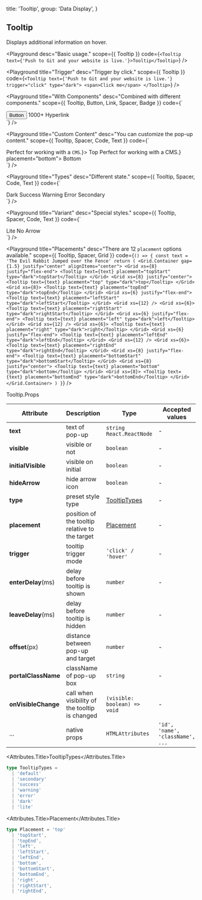 
  title: 'Tooltip',
  group: 'Data Display',
}

## Tooltip

Displays additional information on hover.

<Playground
  desc="Basic usage."
  scope={{ Tooltip }}
  code={`
<Tooltip text={'Push to Git and your website is live.'}>Tooltip</Tooltip>
`}
/>

<Playground
  title="Trigger"
  desc="Trigger by click."
  scope={{ Tooltip }}
  code={`
<Tooltip text={'Push to Git and your website is live.'} trigger="click" type="dark">
  <span>Click me</span>
</Tooltip>
`}
/>

<Playground
  title="With Components"
  desc="Combined with different components."
  scope={{ Tooltip, Button, Link, Spacer, Badge }}
  code={`
<div>
  <Tooltip text={'Push to Git and your website is live.'} type="dark">
    <Button auto scale={1/2}>Button</Button>
  </Tooltip>
  <Spacer inline w={1} />
  <Tooltip text={'Push to Git and your website is live.'} type="dark">
    <Badge>1000+</Badge>
  </Tooltip>
  <Spacer inline w={1} />
  <Tooltip text={'Push to Git and your website is live.'} type="dark">
    <Link href="#" color>Hyperlink</Link>
  </Tooltip>
</div>
`}
/>

<Playground
  title="Custom Content"
  desc="You can customize the pop-up content."
  scope={{ Tooltip, Spacer, Code, Text }}
  code={`
<div>
  <Tooltip text={<>Perfect for working with a <Code>CMS</Code>.</>}>
    <span>Top</span>
  </Tooltip>
  <Spacer inline w={2.5} />
  <Tooltip text={<><Text b>Perfect</Text> for working with a CMS.</>} placement="bottom">
    <span>Bottom</span>
  </Tooltip>
</div>
`}
/>

<Playground
  title="Types"
  desc="Different state."
  scope={{ Tooltip, Spacer, Code, Text }}
  code={`
<div>
  <Tooltip text="Perfect for working with a CMS." type="dark">
    <span>Dark</span>
  </Tooltip>
  <Spacer inline w={1.5} />
  <Tooltip text="Perfect for working with a CMS." type="success">
    <span>Success</span>
  </Tooltip>
  <Spacer inline w={1.5} />
  <Tooltip text="Perfect for working with a CMS." type="warning">
    <span>Warning</span>
  </Tooltip>
  <Spacer inline w={1.5} />
  <Tooltip text="Perfect for working with a CMS." type="error">
    <span>Error</span>
  </Tooltip>
  <Spacer inline w={1.5} />
  <Tooltip text="Perfect for working with a CMS." type="secondary">
    <span>Secondary</span>
  </Tooltip>
</div>
`}
/>

<Playground
  title="Variant"
  desc="Special styles."
  scope={{ Tooltip, Spacer, Code, Text }}
  code={`
<div>
  <Tooltip text="Push to Git and your website is live." type="lite">
    <span>Lite</span>
  </Tooltip>
  <Spacer inline w={2.5} />
  <Tooltip text="Push to Git and your website is live." hideArrow>
    <span>No Arrow</span>
  </Tooltip>
</div>
`}
/>

<Playground
  title="Placements"
  desc="There are 12 `placement` options available."
  scope={{ Tooltip, Spacer, Grid }}
  code={`
() => {
  const text = 'The Evil Rabbit Jumped over the Fence'
  return (
    <Grid.Container gap={1.5} justify="center" alignItems="center">
      <Grid xs={8} justify="flex-end">
        <Tooltip text={text} placement="topStart" type="dark">topStart</Tooltip>
      </Grid>
      <Grid xs={8} justify="center">
        <Tooltip text={text} placement="top" type="dark">top</Tooltip>
      </Grid>
      <Grid xs={8}>
        <Tooltip text={text} placement="topEnd" type="dark">topEnd</Tooltip>
      </Grid>
      <Grid xs={6} justify="flex-end">
        <Tooltip text={text} placement="leftStart" type="dark">leftStart</Tooltip>
      </Grid>
      <Grid xs={12} />
      <Grid xs={6}>
        <Tooltip text={text} placement="rightStart" type="dark">rightStart</Tooltip>
      </Grid>
      <Grid xs={6} justify="flex-end">
        <Tooltip text={text} placement="left" type="dark">left</Tooltip>
      </Grid>
      <Grid xs={12} />
      <Grid xs={6}>
        <Tooltip text={text} placement="right" type="dark">right</Tooltip>
      </Grid>
      <Grid xs={6} justify="flex-end">
        <Tooltip text={text} placement="leftEnd" type="dark">leftEnd</Tooltip>
      </Grid>
      <Grid xs={12} />
      <Grid xs={6}>
        <Tooltip text={text} placement="rightEnd" type="dark">rightEnd</Tooltip>
      </Grid>
      <Grid xs={8} justify="flex-end">
        <Tooltip text={text} placement="bottomStart" type="dark">bottomStart</Tooltip>
      </Grid>
      <Grid xs={8} justify="center">
        <Tooltip text={text} placement="bottom" type="dark">bottom</Tooltip>
      </Grid>
      <Grid xs={8}>
        <Tooltip text={text} placement="bottomEnd" type="dark">bottomEnd</Tooltip>
      </Grid>
    </Grid.Container>
  )
}
`}
/>

<Attributes edit="/pages/en-us/components/tooltip.mdx">
<Attributes.Title>Tooltip.Props</Attributes.Title>

| Attribute           | Description                                    | Type                          | Accepted values                  | Default   |
| ------------------- | ---------------------------------------------- | ----------------------------- | -------------------------------- | --------- |
| **text**            | text of pop-up                                 | `string` `React.ReactNode`    | -                                | -         |
| **visible**         | visible or not                                 | `boolean`                     | -                                | `false`   |
| **initialVisible**  | visible on initial                             | `boolean`                     | -                                | `false`   |
| **hideArrow**       | hide arrow icon                                | `boolean`                     | -                                | `false`   |
| **type**            | preset style type                              | [TooltipTypes](#tooltiptypes) | -                                | `default` |
| **placement**       | position of the tooltip relative to the target | [Placement](#placement)       | -                                | `top`     |
| **trigger**         | tooltip trigger mode                           | `'click' / 'hover'`           | -                                | `hover`   |
| **enterDelay**(ms)  | delay before tooltip is shown                  | `number`                      | -                                | `100`     |
| **leaveDelay**(ms)  | delay before tooltip is hidden                 | `number`                      | -                                | `0`       |
| **offset**(px)      | distance between pop-up and target             | `number`                      | -                                | `12`      |
| **portalClassName** | className of pop-up box                        | `string`                      | -                                | -         |
| **onVisibleChange** | call when visibility of the tooltip is changed | `(visible: boolean) => void`  | -                                | -         |
| ...                 | native props                                   | `HTMLAttributes`              | `'id', 'name', 'className', ...` | -         |

<Attributes.Title>TooltipTypes</Attributes.Title>

```ts
type TooltipTypes =
  | 'default'
  | 'secondary'
  | 'success'
  | 'warning'
  | 'error'
  | 'dark'
  | 'lite'
```

<Attributes.Title>Placement</Attributes.Title>

```ts
type Placement = 'top'
  | 'topStart',
  | 'topEnd',
  | 'left',
  | 'leftStart',
  | 'leftEnd',
  | 'bottom',
  | 'bottomStart',
  | 'bottomEnd',
  | 'right',
  | 'rightStart',
  | 'rightEnd',
```

</Attributes>

